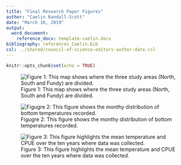 ```yaml
---
title: "Final Research Paper Figures"
author: "Caelin Randall-Scott"
date: "March 16, 2019"
output:
  word_document:
    reference_docx: template-caelin.docx
bibliography: references_Caelin.bib
csl: ../shared/council-of-science-editors-author-date.csl
---
```


<!-- This is where I will practice putting all my final figures into a word document -->

```r
knitr::opts_chunk$set(echo = TRUE)
```

![Figure 1: This map shows where the three study areas (North, South and Fundy) are divided.](Study_Area_Three_Sections.png)


![Figugre 2: This figure shows the monthy distribution of bottom temperatures recorded.](Temperature_Month_Summary.png)



![Figure 3: This figure highlights the mean temperature and CPUE over the ten years where data was collected.](Mean_Temp_and_CPUE_Caelin.png)
